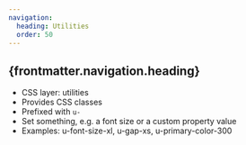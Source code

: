 ```yaml
---
navigation:
  heading: Utilities
  order: 50
---
```


## {frontmatter.navigation.heading}

- CSS layer: utilities
- Provides CSS classes
- Prefixed with `u-`
- Set something, e.g. a font size or a custom property value
- Examples: u-font-size-xl, u-gap-xs, u-primary-color-300
